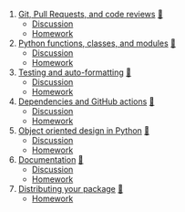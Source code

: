 1. [Git, Pull Requests, and code reviews](01_version_control.qmd) [🛝](01_version_control_slides.html)
    * [Discussion](group_work/01_module.md)
    * [Homework](projects/data_cleaning/01_Project_module.md)
2. [Python functions, classes, and modules](02_function_classes.qmd) [🛝](02_function_classes_slides.html)
   *  [Discussion](group_work/02_module.md)
    * [Homework](projects/data_cleaning/02_Project_module.md)
3. [Testing and auto-formatting](03_testing.qmd) [🛝](03_testing_slides.html)
    * [Discussion](group_work/03_module.md)
    * [Homework](projects/data_cleaning/03_Project_module.md)
4. [Dependencies and GitHub actions](04_dependencies_ci.qmd) [🛝](04_dependencies_ci_slides.html)
    * [Discussion](group_work/04_module.md)
    * [Homework](projects/data_cleaning/04_Project_module.md)
6. [Object oriented design in Python](05_oop.qmd) [🛝](05_oop_slides.html)
    * [Discussion](group_work/05_module.md)
    * [Homework](projects/data_cleaning/05_Project_module.md)
6. [Documentation](06_documentation.qmd) [🛝](06_documentation_slides.html)
    * [Discussion](group_work/06_module.md)
    * [Homework](projects/data_cleaning/06_Project_module.md)
7. [Distributing your package](07_packaging.qmd) [🛝](07_packaging_slides.html)
    * [Homework](projects/data_cleaning/07_Project_module.md)